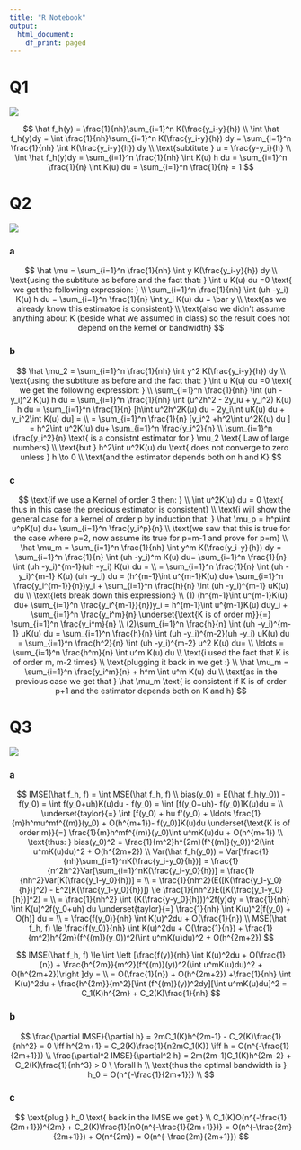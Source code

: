 ```yaml
---
title: "R Notebook"
output:
  html_document:
    df_print: paged
---
```


# Q1

![](Q1.png)

$$
\hat f_h(y) = \frac{1}{nh}\sum_{i=1}^n K(\frac{y_i-y}{h})
\\
\int \hat f_h(y)dy = \int \frac{1}{nh}\sum_{i=1}^n K(\frac{y_i-y}{h}) dy = \sum_{i=1}^n \frac{1}{nh} \int K(\frac{y_i-y}{h}) dy
\\
\text{subtitute } u = \frac{y-y_i}{h}
\\
\int \hat f_h(y)dy = \sum_{i=1}^n \frac{1}{nh} \int K(u) h du = \sum_{i=1}^n \frac{1}{n} \int K(u) du = \sum_{i=1}^n \frac{1}{n}  = 1
$$

# Q2

![](Q2.png)


### a

$$
\hat \mu = \sum_{i=1}^n \frac{1}{nh} \int y K(\frac{y_i-y}{h}) dy
\\
\text{using the subtitute as before and the fact that: } \int u K(u) du =0 \text{ we get the following expression: }
\\
\sum_{i=1}^n \frac{1}{nh} \int (uh -y_i) K(u) h du = \sum_{i=1}^n \frac{1}{n} \int y_i K(u) du = \bar y
\\
\text{as we already know this estimatoe is consistent}
\\
\text{also we didn't assume anything about K (beside what we assumed in class) so the result does not depend on the kernel or bandwidth}
$$


### b

$$
\hat \mu_2 = \sum_{i=1}^n \frac{1}{nh} \int y^2 K(\frac{y_i-y}{h}) dy
\\
\text{using the subtitute as before and the fact that: } \int u K(u) du =0 \text{ we get the following expression: }
\\
\sum_{i=1}^n \frac{1}{nh} \int (uh -y_i)^2 K(u) h du = \sum_{i=1}^n \frac{1}{nh} \int (u^2h^2 - 2y_iu + y_i^2) K(u) h du = 
\sum_{i=1}^n \frac{1}{n} [h\int u^2h^2K(u) du - 2y_i\int uK(u) du + y_i^2\int K(u) du] = 
\\
= \sum_{i=1}^n \frac{1}{n} [y_i^2 +h^2\int u^2K(u) du ] = h^2\int u^2K(u) du+ \sum_{i=1}^n \frac{y_i^2}{n}  
\\
\sum_{i=1}^n \frac{y_i^2}{n} \text{ is a consistnt estimator for } \mu_2 \text{ Law of large numbers}
\\
\text{but } h^2\int u^2K(u) du \text{ does not converge to zero unless } h \to 0
\\
\text{and the estimator depends both on h and K}
$$



### c

$$
\text{if we use a Kernel of order 3 then: }
\\
\int u^2K(u) du = 0 \text{ thus in this case the precious estimator is consistent}
\\
\text{i will show the general case for a kernel of order p by induction that: } \hat \mu_p = h^p\int u^pK(u) du+ \sum_{i=1}^n \frac{y_i^p}{n} 
\\
\text{we saw that this is true for the case where p=2, now assume its true for p=m-1 and prove for p=m}
\\
\hat \mu_m = \sum_{i=1}^n \frac{1}{nh} \int y^m K(\frac{y_i-y}{h}) dy = \sum_{i=1}^n \frac{1}{n} \int (uh -y_i)^m K(u) du= \sum_{i=1}^n \frac{1}{n} \int (uh -y_i)^{m-1}(uh -y_i) K(u) du =
\\
= \sum_{i=1}^n \frac{1}{n} \int (uh -y_i)^{m-1} K(u)  (uh -y_i) du = (h^{m-1}\int u^{m-1}K(u) du+ \sum_{i=1}^n \frac{y_i^{m-1}}{n})y_i + \sum_{i=1}^n \frac{h}{n} \int (uh -y_i)^{m-1} uK(u) du
\\
\text{lets break down this expression:}
\\
(1) (h^{m-1}\int u^{m-1}K(u) du+ \sum_{i=1}^n \frac{y_i^{m-1}}{n})y_i = h^{m-1}\int u^{m-1}K(u) duy_i + \sum_{i=1}^n \frac{y_i^m}{n} \underset{\text{K is of order m}}{=} \sum_{i=1}^n \frac{y_i^m}{n}
\\
(2)\sum_{i=1}^n \frac{h}{n} \int (uh -y_i)^{m-1} uK(u) du = \sum_{i=1}^n \frac{h}{n} \int (uh -y_i)^{m-2}(uh -y_i) uK(u) du = \sum_{i=1}^n \frac{h^2}{n} \int (uh -y_i)^{m-2} u^2 K(u) du=
\\ \ldots = \sum_{i=1}^n \frac{h^m}{n} \int u^m K(u) du
\\ 
\text{i used the fact that K is of order m, m-2 times}
\\
\text{plugging it back in we get :}
\\
\hat \mu_m = \sum_{i=1}^n \frac{y_i^m}{n} + h^m \int u^m K(u) du
\\
\text{as in the previous case we get that } \hat \mu_m \text{ is consistent if K is of order p+1 and the estimator depends both on K and h}
$$

# Q3

![](Q3.png)

### a

$$
IMSE(\hat f_h, f) = \int MSE(\hat f_h, f)
\\
bias(y_0) = E(\hat f_h(y_0)) - f(y_0) = \int f(y_0+uh)K(u)du - f(y_0) = \int [f(y_0+uh)- f(y_0)]K(u)du =
\\
\underset{taylor}{=} \int [f(y_0) + hu f'(y_0) + \ldots \frac{1}{m}h^mu^mf^{(m)}(y_0) + O(h^{m+1})- f(y_0)]K(u)du \underset{\text{K is of order m}}{=} \frac{1}{m}h^mf^{(m)}(y_0)\int u^mK(u)du + O(h^{m+1})
\\
\text{thus: } bias(y_0)^2 = \frac{1}{m^2}h^{2m}(f^{(m)}(y_0))^2(\int u^mK(u)du)^2 + O(h^{2m+2})
\\
Var(\hat f_h(y_0)) = Var[\frac{1}{nh}\sum_{i=1}^nK(\frac{y_i-y_0}{h})] = \frac{1}{n^2h^2}Var[\sum_{i=1}^nK(\frac{y_i-y_0}{h})] = \frac{1}{nh^2}Var[K(\frac{y_1-y_0}{h})] =
\\
= \frac{1}{nh^2}(E([K(\frac{y_1-y_0}{h})]^2) - E^2[K(\frac{y_1-y_0}{h})]) \le \frac{1}{nh^2}E([K(\frac{y_1-y_0}{h})]^2) =
\\
= \frac{1}{nh^2} \int (K(\frac{y-y_0}{h}))^2f(y)dy = \frac{1}{nh} \int K(u)^2f(y_0+uh) du \underset{taylor}{=} \frac{1}{nh} \int K(u)^2[f(y_0) + O(h)] du =
\\
= \frac{f(y_0)}{nh} \int K(u)^2du + O(\frac{1}{n}) 
\\
MSE(\hat f_h, f) \le \frac{f(y_0)}{nh} \int K(u)^2du + O(\frac{1}{n}) + \frac{1}{m^2}h^{2m}(f^{(m)}(y_0))^2(\int u^mK(u)du)^2 + O(h^{2m+2})
$$

$$
IMSE(\hat f_h, f) \le \int \left [\frac{f(y)}{nh} \int K(u)^2du + O(\frac{1}{n}) + \frac{h^{2m}}{m^2}(f^{(m)}(y))^2(\int u^mK(u)du)^2 + O(h^{2m+2})\right ]dy =
\\
= O(\frac{1}{n}) + O(h^{2m+2}) +\frac{1}{nh} \int K(u)^2du + \frac{h^{2m}}{m^2}[\int (f^{(m)}(y))^2dy][\int u^mK(u)du]^2 = C_1(K)h^{2m} + C_2(K)\frac{1}{nh}
$$

### b

$$
\frac{\partial IMSE}{\partial h} = 2mC_1(K)h^{2m-1} - C_2(K)\frac{1}{nh^2} = 0 \iff h^{2m+1} = C_2(K)\frac{1}{n2mC_1(K)} \iff h = O(n^{-\frac{1}{2m+1}})
\\
\frac{\partial^2 IMSE}{\partial^2 h} = 2m(2m-1)C_1(K)h^{2m-2} + C_2(K)\frac{1}{nh^3} > 0 \ \forall h
\\
\text{thus the optimal bandwidth is } h_0 = O(n^{-\frac{1}{2m+1}})
\\
$$


### c

$$
\text{plug } h_0 \text{ back in the IMSE we get:}
\\
C_1(K)O(n^{-\frac{1}{2m+1}})^{2m} + C_2(K)\frac{1}{nO(n^{-\frac{1}{2m+1}})} = O(n^{-\frac{2m}{2m+1}}) + O(n^{2m}) = O(n^{-\frac{2m}{2m+1}})
$$


